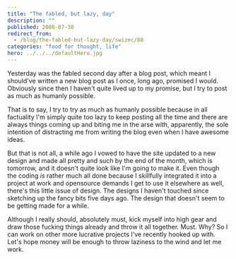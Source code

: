 ```yaml
---
title: "The fabled, but lazy, day"
description: ""
published: 2008-07-30
redirect_from:
  - /blog/the-fabled-but-lazy-day/swizec/88
categories: "food for thought, life"
hero: ../../../defaultHero.jpg
---
```


Yesterday was the fabled second day after a blog post, which meant I should've written a new blog post as I once, long ago, promised I would. Obviously since then I haven't quite lived up to my promise, but I try to post as much as humanly possible.

That is to say, I try to try as much as humanly possible because in all factuality I'm simply quite too lazy to keep posting all the time and there are always things coming up and biting me in the arse with, apparently, the sole intention of distracting me from writing the blog even when I have awesome ideas.

But that is not all, a while ago I vowed to have the site updated to a new design and made all pretty and such by the end of the month, which is tomorrow, and it doesn't quite look like I'm going to make it. Even though the coding _is_ rather much all done because I skillfully integrated it into a project at work and opensource demands I get to use it elsewhere as well, there's this little issue of design. The designs I haven't touched since sketching up the fancy bits five days ago. The design that doesn't seem to be getting made for a while.

Although I really should, absolutely must, kick myself into high gear and draw those fucking things already and throw it all together. Must. Why? So I can work on other more lucrative projects I've recently hooked up with. Let's hope money will be enough to throw laziness to the wind and let me work.
